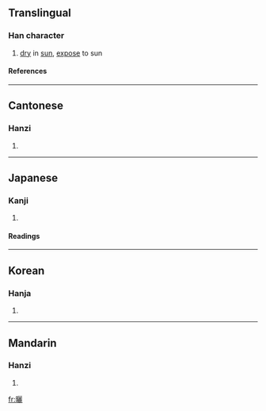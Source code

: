 {{see|晒}}

==Translingual==
===Han character===
{{Han char|rn=72|rad=日|as=19|sn=23|four=6701<sub>1</sub>|canj=日一一心 (AMMP)}}
# [[dry]] in [[sun]], [[expose]] to sun
====References====
{{Han ref|kx=0501.440|dkj=14266|dj=0872.190|hdz=21542.140|uh=66EC|ud=26348|bh=C5CE|bd=50638}}

----
==Cantonese==
===Hanzi===
{{yue-hanzi|jyut=|y=saai3}}
# {{defn|Cantonese}}

----
==Japanese==
===Kanji===
{{ja-kanji|grade=|rs=日19}}
# {{defn|Japanese}} 
====Readings====
{{ja-readings|on=[[さい]] (sai)|kun=[[さらす]] (sarasu), [[さらし]] (sarashi)}}

----
==Korean==
===Hanja===
{{ko-hanja|hangeul=[[솨]]|eumhun=|rv=swa|mr=swa|y=swa}}
# {{defn|Korean}}

----
==Mandarin==
===Hanzi===
{{cmn-hanzi|sim=晒|pin=[[shài]] (shai4)|wg=shai<sup>4</sup>}}
# {{defn|Mandarin}}

[[fr:曬]]